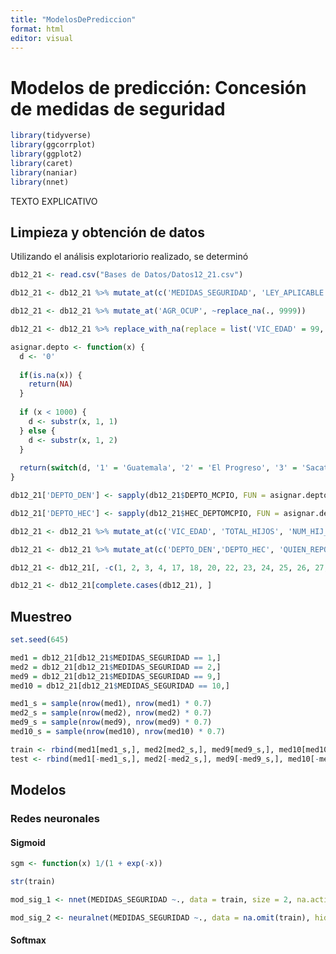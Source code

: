 ```yaml
---
title: "ModelosDePrediccion"
format: html
editor: visual
---
```


# Modelos de predicción: Concesión de medidas de seguridad

```r
library(tidyverse)
library(ggcorrplot)
library(ggplot2)
library(caret)
library(naniar)
library(nnet)
```

TEXTO EXPLICATIVO

## Limpieza y obtención de datos

Utilizando el análisis explotariorio realizado, se determinó

```r
db12_21 <- read.csv("Bases de Datos/Datos12_21.csv")

db12_21 <- db12_21 %>% mutate_at(c('MEDIDAS_SEGURIDAD', 'LEY_APLICABLE'), ~replace_na(., 10))

db12_21 <- db12_21 %>% mutate_at('AGR_OCUP', ~replace_na(., 9999))

db12_21 <- db12_21 %>% replace_with_na(replace = list('VIC_EDAD' = 99, 'TOTAL_HIJOS' = 99, 'NUM_HIJ_HOM' = 99, 'NUM_HIJ_MUJ' = 99, 'HEC_MES' = 99, 'AGR_EDAD' = 99, 'HEC_DEPTOMCPIO' = 9999))

asignar.depto <- function(x) {
  d <- '0'
  
  if(is.na(x)) {
    return(NA)
  }
  
  if (x < 1000) {
    d <- substr(x, 1, 1)
  } else {
    d <- substr(x, 1, 2)
  }
  
  return(switch(d, '1' = 'Guatemala', '2' = 'El Progreso', '3' = 'Sacatepequez', '4' = 'Chimaltenango', '5' = 'Escuintla', '6' = 'Santa Rosa', '7' = 'Solola', '8' = 'Totonicapan', '9' = 'Quetzaltenango', '10' = 'Suchitepequz', '11' = 'Retalhuleu', '12' = 'San Marcos', '13' = 'Huehuetenango', '14' = 'Quiche', '15' = 'Baja Verapaz', '16' = 'Alta Verapaz', '17' = 'Peten', '18' = 'Izabal', '19' = 'Zacapa', '20' = 'Chiquimula', '21' = 'Jalapa', '22' = 'Jutiapa'))
}

db12_21['DEPTO_DEN'] <- sapply(db12_21$DEPTO_MCPIO, FUN = asignar.depto)

db12_21['DEPTO_HEC'] <- sapply(db12_21$HEC_DEPTOMCPIO, FUN = asignar.depto)

db12_21 <- db12_21 %>% mutate_at(c('VIC_EDAD', 'TOTAL_HIJOS', 'NUM_HIJ_HOM', 'NUM_HIJ_MUJ', 'HEC_MES', 'AGR_EDAD'), as.numeric)

db12_21 <- db12_21 %>% mutate_at(c('DEPTO_DEN','DEPTO_HEC', 'QUIEN_REPORTA', 'VIC_SEXO', 'VIC_ALFAB', 'VIC_ESCOLARIDAD', 'VIC_EST_CIV', 'VIC_GRUPET', 'VIC_NACIONAL', 'VIC_TRABAJA', 'VIC_OCUP', 'VIC_DISC', 'VIC_REL_AGR', 'HEC_AREA', 'HEC_TIPAGRE', 'HEC_RECUR_DENUN', 'AGR_SEXO', 'AGR_ALFAB', 'AGR_ESCOLARIDAD', 'AGR_EST_CIV', 'AGR_NACIONAL', 'AGR_TRABAJA', 'AGR_OCUP', 'INST_DENUN_HECHO', 'MEDIDAS_SEGURIDAD', 'LEY_APLICABLE'), as.factor)

db12_21 <- db12_21[, -c(1, 2, 3, 4, 17, 18, 20, 22, 23, 24, 25, 26, 27, 29, 30, 34, 42, 43)]

db12_21 <- db12_21[complete.cases(db12_21), ]
```

## Muestreo

```r
set.seed(645)

med1 = db12_21[db12_21$MEDIDAS_SEGURIDAD == 1,]
med2 = db12_21[db12_21$MEDIDAS_SEGURIDAD == 2,]
med9 = db12_21[db12_21$MEDIDAS_SEGURIDAD == 9,]
med10 = db12_21[db12_21$MEDIDAS_SEGURIDAD == 10,]

med1_s = sample(nrow(med1), nrow(med1) * 0.7)
med2_s = sample(nrow(med2), nrow(med2) * 0.7)
med9_s = sample(nrow(med9), nrow(med9) * 0.7)
med10_s = sample(nrow(med10), nrow(med10) * 0.7)

train <- rbind(med1[med1_s,], med2[med2_s,], med9[med9_s,], med10[med10_s,])
test <- rbind(med1[-med1_s,], med2[-med2_s,], med9[-med9_s,], med10[-med10_s,])
```

## Modelos

### Redes neuronales

#### Sigmoid

```r
sgm <- function(x) 1/(1 + exp(-x))

str(train)

mod_sig_1 <- nnet(MEDIDAS_SEGURIDAD ~., data = train, size = 2, na.action = na.omit, rang = 0.1, decay = 5e-4, maxit = 200)

mod_sig_2 <- neuralnet(MEDIDAS_SEGURIDAD ~., data = na.omit(train), hidden = 4, act.fct = sgm, threshold = 0.2)
```

#### Softmax

